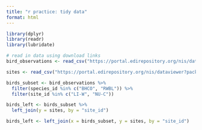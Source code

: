 ```yaml
---
title: "r practice: tidy data"
format: html
---
```


```r
library(dplyr)
library(readr)
library(lubridate)
```

```r
# read in data using download links
bird_observations <- read_csv("https://portal.edirepository.org/nis/dataviewer?packageid=knb-lter-cap.256.10&entityid=53edaa7a0e083013d9bf20322db1780e")

sites <- read_csv("https://portal.edirepository.org/nis/dataviewer?packageid=knb-lter-cap.256.10&entityid=81bf72420e69077097fb0790dcdc63a6")

```

```r
birds_subset <- bird_observations %>% 
  filter(species_id %in% c("BHCO", "RWBL")) %>% 
  filter(site_id %in% c("LI-W", "NU-C"))
```

```r
birds_left <- birds_subset %>% 
  left_join(y = sites, by = "site_id")
```

```r
birds_left <- left_join(x = birds_subset, y = sites, by = "site_id")
```




